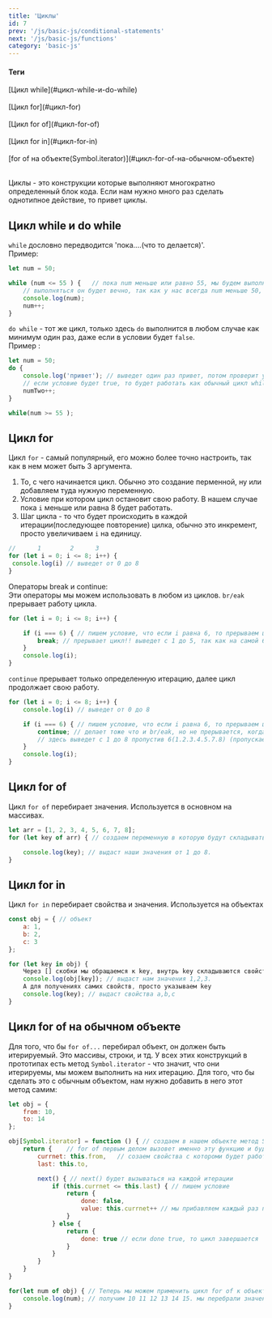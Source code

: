 ```yaml
---
title: 'Циклы'
id: 7
prev: '/js/basic-js/conditional-statements'
next: '/js/basic-js/functions'
category: 'basic-js'
---
```


<div className = 'mdHead'>

#### Теги

<div className = 'tag_js'>[Цикл while](#цикл-while-и-do-while)</div>  <br/>
<div className = 'tag_js'>[Цикл for](#цикл-for)</div>  <br/>
<div className = 'tag_js'>[Цикл for of](#цикл-for-of)</div> <br/>
<div className = 'tag_js'>[Цикл for in](#цикл-for-in) </div>  <br/>
<div className = 'tag_js'>[for of на объекте(Symbol.iterator)](#цикл-for-of-на-обычном-объекте)</div>  <br/>


</div>

Циклы - это конструкции которые выполняют многократно определенный блок кода. Если нам нужно много раз сделать однотипное действие, то привет циклы.
## Цикл while и do while ##
`while` дословно передводится 'пока....(что то делается)'.<br/>
Пример:
```javaScript
let num = 50;

while (num <= 55 ) {   // пока num меньше или равно 55, мы будем выполнять код.
    // выполняться он будет вечно, так как у нас всегда num меньше 50, по этому используем инкремент
    console.log(num);
    num++;
}

```
`do while` - тот же цикл, только здесь `do` выполнится в любом случае как минимум один раз, даже если в условии будет `false`.<br/>
Пример :
```javaScript
let num = 50;
do {
    console.log('привет'); // выведет один раз привет, потом проверит условие, оно не выполнится и прервется, 
    // если условие будет true, то будет работать как обычный цикл while.
    numTwo++;
}

while(num >= 55 ); 
```
## Цикл for ##

Цикл `for` - самый популярный, его можно более точно настроить, так как в нем может быть 3 аргумента.<br/>
 1. То, с чего начинается цикл. Обычно это создание перменной, ну или добавляем туда нужную переменную.
 2. Условие при котором цикл остановит свою работу. В нашем случае пока `i` меньше или равна 8 будет работать.
 3. Шаг цикла - то что будет происходить в каждой итерации(последующее повторение) цилка, обычно это инкремент, просто увеличиваем `i` на единицу.
```javaScript
//      1        2      3
for (let i = 0; i <= 8; i++) {
 console.log(i) // выведет от 0 до 8
}
```
Операторы break и continue:<br/>
Эти операторы мы можем использовать в любом из циклов.
`br/eak` прерывает работу цикла.
```javaScript 
for (let i = 0; i <= 8; i++) {

    if (i === 6) { // пишем условие, что если i равна 6, то прерываем цикл!
        break; // прерывает цикл!! выведет с 1 до 5, так как на самой 6 произошел break и все прервалось!
    }
    console.log(i);
}
```
`continue` прерывает только определенную итерацию, далее цикл продолжает свою работу.
```javaScript
for (let i = 0; i <= 8; i++) {
    console.log(i) // выведет от 0 до 8

    if (i === 6) { // пишем условие, что если i равна 6, то прерываем цикл!!
        continue; // делает тоже что и br/eak, но не прерывается, когда он доходит до 6 он сбрасывает цикл, а потом продолжает его опять
        // здесь выведет с 1 до 8 пропустив 6(1.2.3.4.5.7.8) (пропускает нужный шаг, по сути)
    }
    console.log(i);
}
```

## Цикл for of ##
Цикл `for of` перебирает значения. Используется в основном на массивах. 
```javaScript
let arr = [1, 2, 3, 4, 5, 6, 7, 8];
for (let key of arr) { // создаем переменную в которую будут складываться наши ключи(значения) и указываем ключевое слово of и после него массив который перебираем.

    console.log(key); // выдаст наши значения от 1 до 8.
}
```
## Цикл for in ##
Цикл `for in` перебирает свойства и значения. Используется на объектах
```javaScript
const obj = { // объект
    a: 1,
    b: 2,
    c: 3
};

for (let key in obj) {
    Через [] скобки мы обращаемся к key, внутрь key складываются свойства, таким синтаксисам мы получаем именно значения этих свойств
    console.log(obj[key]); // выдаст нам значения 1,2,3. 
    А для получениях самих свойств, просто указываем key
    console.log(key); // выдаст свойства a,b,c
}
```

##  Цикл for of на обычном объекте ##
Для того, что бы `for of...` перебирал объект, он должен быть итерируемый. Это массивы, строки, и тд. У всех этих конструкций в прототипах есть метод `Symbol.iterator` - что значит, что они итерируемы, мы можем выполнить на них итерацию. Для того, что бы сделать это с обычным объектом, нам нужно добавить в него этот метод самим:
```javaScript
let obj = {
    from: 10,
    to: 14
};

obj[Symbol.iterator] = function () { // создаем в нашем объекте метод Symbol.iterator. Symbol.iterator - это ключ, а функция в нем значение.
    return {    // for of первым делом вызовет именно эту функцию и будет работать, с тем, что она возвращает
        currnet: this.from,   // созаем свойства с котороми будет работать цикл. Это будут наши свойства из объекта, где this = obj
        last: this.to,

        next() { // next() будет вызываться на каждой итерации
            if (this.currnet <= this.last) { // пишем условие
                return {
                    done: false, 
                    value: this.currnet++ // мы прибавляем каждый раз по 1 в свойство currnet
                }
            } else {
                return {
                    done: true // если done true, то цикл завершается
                }
            }
        }
    }
}

for(let num of obj) { // Теперь мы можем применить цикл for of к объекту
    console.log(num); // получим 10 11 12 13 14 15. мы перебрали значения между двумя свойствами
}

```

   
    
   

